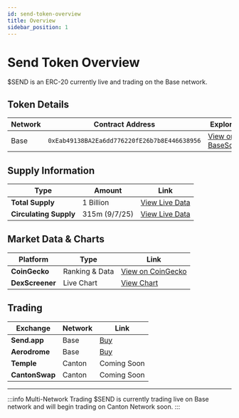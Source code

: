 ```yaml
---
id: send-token-overview
title: Overview
sidebar_position: 1
---
```


# Send Token Overview

$SEND is an ERC-20 currently live and trading on the Base network. 

## Token Details

| Network | Contract Address | Explorer |
|---------|------------------|----------|
| Base | `0xEab49138BA2Ea6dd776220fE26b7b8E446638956` | [View on BaseScan](https://basescan.org/token/0xeab49138ba2ea6dd776220fe26b7b8e446638956) |

## Supply Information

| Type | Amount | Link |
|------|--------|------|
| **Total Supply** | 1 Billion | [View Live Data](https://supply.send.it/total) |
| **Circulating Supply** | 315m (9/7/25) | [View Live Data](https://supply.send.it/circulating) |

## Market Data & Charts

| Platform | Type | Link |
|----------|------|------|
| **CoinGecko** | Ranking & Data | [View on CoinGecko](https://www.coingecko.com/en/coins/send-token) |
| **DexScreener** | Live Chart | [View Chart](https://dexscreener.com/base/0x69bc1d350fe13f499c6aeded2c5ea9471b2a599a) |

## Trading

| Exchange | Network | Link |
|------|--------|------|
| **Send.app** | Base | [Buy](https://send.app) |
| **Aerodrome** | Base | [Buy](https://aerodrome.finance/swap?from=0x833589fcd6edb6e08f4c7c32d4f71b54bda02913&to=0xeab49138ba2ea6dd776220fe26b7b8e446638956&chain0=8453&chain1=8453) |
| **Temple** | Canton | Coming Soon |
| **CantonSwap** | Canton | Coming Soon |

---

:::info Multi-Network Trading
$SEND is currently trading live on Base network and will begin trading on Canton Network soon.
:::
